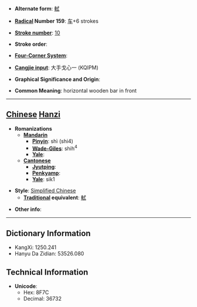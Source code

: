 * '''Alternate form''': [[軾]]

* '''[[Wiktionary:Chinese radical index| Radical]] Number 159''': [[Wiktionary:Chinese radical index 车|车]]+6 strokes

* '''[[Wiktionary:Chinese total strokes index|Stroke number]]''': [[Wiktionary:Chinese total strokes index 10|10]]

* '''Stroke order''': 

* '''[[Wiktionary:Chinese four corner index|Four-Corner System]]''': 

* '''[[Wiktionary:Chinese Cangjie index|Cangjie input]]''': 大手戈心一 (KQIPM)

* '''Graphical Significance and Origin''': 

* '''Common Meaning''': horizontal wooden bar in front

----

== [[Chinese]] [[Hanzi]] ==

* '''Romanizations'''
** '''[[Mandarin]]'''
*** '''[[Pinyin]]''': shì (shi4)
*** '''[[Wade-Giles]]''': shih<sup>4</sup>
*** '''[[Yale]]''': 
** '''[[Cantonese]]'''
*** '''[[Jyutping]]''':
*** '''[[Penkyamp]]''': 
*** '''[[Yale]]''': sik1

* '''Style''': [[Simplified Chinese]] 
** '''[[Traditional Chinese|Traditional]] equivalent''': [[軾]]

* '''Other info''': 

----

== Dictionary Information ==

* KangXi: 1250.241
* Hanyu Da Zidian: 53526.080

== Technical Information ==

* '''Unicode''':
** Hex: 8F7C
** Decimal: 36732